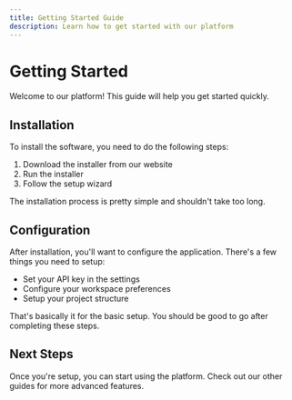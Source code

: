 ```yaml
---
title: Getting Started Guide
description: Learn how to get started with our platform
---
```


# Getting Started

Welcome to our platform! This guide will help you get started quickly.

## Installation

To install the software, you need to do the following steps:

1. Download the installer from our website
2. Run the installer
3. Follow the setup wizard

The installation process is pretty simple and shouldn't take too long.

## Configuration  

After installation, you'll want to configure the application. There's a few things you need to setup:

- Set your API key in the settings
- Configure your workspace preferences  
- Setup your project structure

That's basically it for the basic setup. You should be good to go after completing these steps.

## Next Steps

Once you're setup, you can start using the platform. Check out our other guides for more advanced features. 